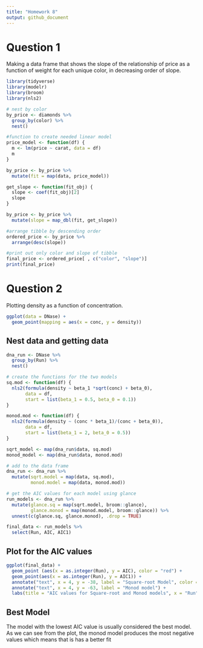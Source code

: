 ```yaml
---
title: "Homework 8"
output: github_document
---
```


# Question 1

Making a data frame that shows the slope of the relationship of price as a function of weight for each unique color, in decreasing order of slope.

```r
library(tidyverse)
library(modelr)
library(broom)
library(nls2)

# nest by color
by_price <- diamonds %>%
  group_by(color) %>%
  nest()

#function to create needed linear model
price_model <- function(df) {
  m <- lm(price ~ carat, data = df)
  m
}

by_price <- by_price %>%
  mutate(fit = map(data, price_model))

get_slope <- function(fit_obj) {
  slope <- coef(fit_obj)[2]
  slope
}

by_price <- by_price %>%
  mutate(slope = map_dbl(fit, get_slope))

#arrange tibble by descending order
ordered_price <- by_price %>%
  arrange(desc(slope))

#print out only color and slope of tibble
final_price <- ordered_price[ , c("color", "slope")]
print(final_price)
```


# Question 2

Plotting density as a function of concentration.

```r
ggplot(data = DNase) +
  geom_point(mapping = aes(x = conc, y = density))
```

## Nest data and getting data

```r
dna_run <- DNase %>%
  group_by(Run) %>%
  nest()

# create the functions for the two models
sq.mod <- function(df) {
  nls2(formula(density ~ beta_1 *sqrt(conc) + beta_0),
       data = df,
       start = list(beta_1 = 0.5, beta_0 = 0.1))
}

monod.mod <- function(df) {
  nls2(formula(density ~ (conc * beta_1)/(conc + beta_0)),
       data = df,
       start = list(beta_1 = 2, beta_0 = 0.5))
}

sqrt_model <- map(dna_run$data, sq.mod)
monod_model <- map(dna_run$data, monod.mod)

# add to the data frame
dna_run <- dna_run %>%
  mutate(sqrt.model = map(data, sq.mod),
         monod.model = map(data, monod.mod))

# get the AIC values for each model using glance
run_models <- dna_run %>%
  mutate(glance.sq = map(sqrt.model, broom::glance),
         glance.monod = map(monod.model, broom::glance)) %>%
  unnest(c(glance.sq, glance.monod), .drop = TRUE)

final_data <- run_models %>%
  select(Run, AIC, AIC1)
```

## Plot for the AIC values

```r
ggplot(final_data) +
  geom_point (aes(x = as.integer(Run), y = AIC), color = "red") +
  geom_point(aes(x = as.integer(Run), y = AIC1)) + 
  annotate("text", x = 4, y = -38, label = "Square-root Model", color = "red") +
  annotate("text", x = 4, y = -63, label = "Monod model") +
  labs(title = "AIC values for Square-root and Monod models", x = "Run", y = "AIC")
```

## Best Model

The model with the lowest AIC value is usually considered the best model. As we can see from the plot, the monod model produces the most negative values which means that is has a better fit






